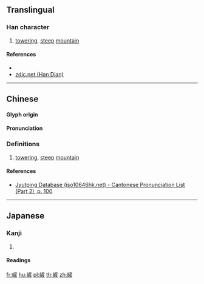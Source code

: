 {{character info/new}}
{{also|𡶴|嵃}}

==Translingual==

===Han character===
{{Han char|rn=46|rad=山|as=11|sn=14|four=20715|canj=UYHM,UYKM|ids=⿰山産(G),⿰山產(HTK)}}

# [[towering]], [[steep]] [[mountain]]

====References====
* {{Han ref|kx=0318.070|dkj=08389|dj=0618.290|hdz=10795.070|uh=5D7C|ud=23932|bh=E1AE|bd=57774}}
* [http://www.zdic.net/z/18/js/5D7C.htm zdic.net (Han Dian)]

----

==Chinese==
{{zh-forms|s=𡶴}}

====Glyph origin====
{{Han etym}}

====Pronunciation====
{{zh-pron
|m=chǎn
|c=caan2
|mc=y
|oc=y
|ma=
|cat=
}}

===Definitions===
{{zh-hanzi}}

# [[towering]], [[steep]] [[mountain]] {{gloss|same as [[嵃]]}} <!-- Not a variant character -->

====References====
* [http://www.iso10646hk.net/jp/document/download.jsp Jyutping Database (iso10646hk.net) - Cantonese Pronunciation List (Part 2), p. 100]

----

==Japanese==

===Kanji===
{{ja-kanji|grade=|rs=山11}}

# {{defn|lang=ja|sort=山11}}

====Readings====
{{ja-readings
|goon = [[せん]] (sen)
|kanon=[[さん]] (san)
|kun=}}

[[fr:嵼]]
[[hu:嵼]]
[[pl:嵼]]
[[th:嵼]]
[[zh:嵼]]
